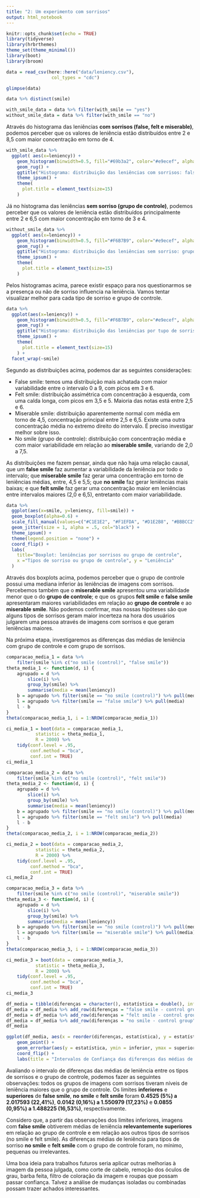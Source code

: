 ```yaml
---
title: "2: Um experimento com sorrisos"
output: html_notebook
---
```


```r
knitr::opts_chunk$set(echo = TRUE)
library(tidyverse)
library(hrbrthemes)
theme_set(theme_minimal())
library(boot)
library(broom)
```

```r
data = read_csv(here::here("data/leniency.csv"), 
                 col_types = "cdc")

glimpse(data)
```
```r
data %>% distinct(smile)
```


```r
with_smile_data = data %>% filter(with_smile == "yes")
without_smile_data = data %>% filter(with_smile == "no")
```


Através do histograma das leniências **com sorrisos (false, felt e miserable)**, podemos perceber que os valores de leniência estão distribuídos entre 2 e 8,5 com maior concentração em torno de 4.
```r
with_smile_data %>%
  ggplot( aes(x=leniency)) +
    geom_histogram(binwidth=0.5, fill="#69b3a2", color="#e9ecef", alpha=0.9) +
    geom_rug() +
    ggtitle("Histograma: distribuição das leniências com sorrisos: false, felt, miserable") +
    theme_ipsum() +
    theme(
      plot.title = element_text(size=15)
    )
```

Já no histograma das leniências **sem sorriso (grupo de controle)**, podemos perceber que os valores de leniência estão distribuídos principalmente entre 2 e 6,5 com maior concentração em torno de 3 e 4.
```r
without_smile_data %>%
  ggplot( aes(x=leniency)) +
    geom_histogram(binwidth=0.5, fill="#F6B7B9", color="#e9ecef", alpha=0.9) +
    geom_rug() +
    ggtitle("Histograma: distribuição das leniências sem sorriso: grupo de controle") +
    theme_ipsum() +
    theme(
      plot.title = element_text(size=15)
    )
```

Pelos histogramas acima, parece existir espaço para nos questionarmos se a presença ou não de sorriso influencia na leniência. Vamos tentar visualizar melhor para cada tipo de sorriso e grupo de controle.


```r
data %>%
  ggplot(aes(x=leniency)) +
    geom_histogram(binwidth=0.5, fill="#F6B7B9", color="#e9ecef", alpha=0.9) +
    geom_rug() +
    ggtitle("Histograma: distribuição das leniências por tupo de sorriso e grupo de controle") +
    theme_ipsum() +
    theme(
      plot.title = element_text(size=15)
    ) +
  facet_wrap(~smile)
```
Segundo as distribuições acima, podemos dar as seguintes considerações:

- False smile: temos uma distribuição mais achatada com maior variabilidade entre o intervalo 0 a 9, com picos em 3 e 6.
- Felt smile: distribuição assimétrica com concentração à esquerda, com uma calda longa, com picos em 3,5 e 5. Maioria das notas está entre 2,5 e 6.
- Miserable smile: distribuição aparentemente normal com média em torno de 4,5, concentração principal entre 2,5 e 6,5. Existe uma outra concentração média no extremo direito do intervalo. É preciso investigar melhor sobre isso.
- No smile (grupo de controle): distribuição com concentração média e com maior variabilidade em relação ao **miserable smile**, variando de 2,0 a 7,5.

As distribuições me fazem pensar, ainda que não haja uma relação causal, que um **false smile** faz aumentar a variabilidade da leniência por todo o intervalo; que **miserable smile** faz gerar uma concentração em torno de leniências médias, entre, 4,5 e 5,5; que **no smile** faz gerar leniências mais baixas; e que **felt smile** faz gerar uma concentração maior em leniências entre intervalos maiores (2,0 e 6,5), entretanto com maior variabilidade.



```r
data %>%
  ggplot(aes(x=smile, y=leniency, fill=smile)) + 
  geom_boxplot(alpha=0.6) +
  scale_fill_manual(values=c("#C1E1E2", "#F1EFDA", "#D1E2B8", "#BBBCC2")) +
  geom_jitter(size = 1, alpha = .5, col="black") +
  theme_ipsum() + 
  theme(legend.position = "none") +
  coord_flip() +
  labs(
    title="Boxplot: leniências por sorrisos ou grupo de controle",
    x ="Tipos de sorriso ou grupo de controle", y = "Leniência"
  )
```
Através dos boxplots acima, podemos perceber que o grupo de controle possui uma mediana inferior às leniências de imagens com sorrisos. Percebemos também que o **miserable smile** apresentou uma variabilidade menor que o do **grupo de controle**; e que os grupos **felt smile** e **false smile** apresentaram maiores variabilidades em relação ao **grupo de controle** e ao **miserable smile**. Não podemos confirmar, mas nossas hipóteses são que alguns tipos de sorrisos geram maior incerteza na hora dos usuários julgarem uma pessoa através de imagens com sorrisos e que geram leniências maiores.


Na próxima etapa, investigaremos as diferenças das médias de leniência com grupo de controle e com grupo de sorrisos.

```r
comparacao_media_1 = data %>% 
    filter(smile %in% c("no smile (control)", "false smile"))
theta_media_1 <- function(d, i) {
    agrupado = d %>% 
        slice(i) %>% 
        group_by(smile) %>% 
        summarise(media = mean(leniency))
    b = agrupado %>% filter(smile == "no smile (control)") %>% pull(media)
    l = agrupado %>% filter(smile == "false smile") %>% pull(media)
    l - b
}
theta(comparacao_media_1, i = 1:NROW(comparacao_media_1))

ci_media_1 = boot(data = comparacao_media_1,
           statistic = theta_media_1,
           R = 2000) %>%
    tidy(conf.level = .95,
         conf.method = "bca",
         conf.int = TRUE)
ci_media_1
```

```r
comparacao_media_2 = data %>% 
    filter(smile %in% c("no smile (control)", "felt smile"))
theta_media_2 <- function(d, i) {
    agrupado = d %>% 
        slice(i) %>% 
        group_by(smile) %>% 
        summarise(media = mean(leniency))
    b = agrupado %>% filter(smile == "no smile (control)") %>% pull(media)
    l = agrupado %>% filter(smile == "felt smile") %>% pull(media)
    l - b
}
theta(comparacao_media_2, i = 1:NROW(comparacao_media_2))

ci_media_2 = boot(data = comparacao_media_2,
           statistic = theta_media_2,
           R = 2000) %>%
    tidy(conf.level = .95,
         conf.method = "bca",
         conf.int = TRUE)
ci_media_2
```


```r
comparacao_media_3 = data %>% 
    filter(smile %in% c("no smile (control)", "miserable smile"))
theta_media_3 <- function(d, i) {
    agrupado = d %>% 
        slice(i) %>% 
        group_by(smile) %>% 
        summarise(media = mean(leniency))
    b = agrupado %>% filter(smile == "no smile (control)") %>% pull(media)
    l = agrupado %>% filter(smile == "miserable smile") %>% pull(media)
    l - b
}
theta(comparacao_media_3, i = 1:NROW(comparacao_media_3))

ci_media_3 = boot(data = comparacao_media_3,
           statistic = theta_media_3,
           R = 2000) %>%
    tidy(conf.level = .95,
         conf.method = "bca",
         conf.int = TRUE)
ci_media_3
```


```r
df_media = tibble(diferenças = character(), estatística = double(), inferior = double(), superior = double())
df_media = df_media %>% add_row(diferenças = "false smile - control group", estatística = 1.25, inferior = 0.4525064, superior = 2.017593)
df_media = df_media %>% add_row(diferenças = "felt smile - control group", estatística = 0.7941176, inferior = 0.01422785, superior = 1.550979)
df_media = df_media %>% add_row(diferenças = "no smile - control group", estatística = 0.7941176, inferior = 0.08557942, superior = 1.488225)
df_media
```


```r
ggplot(df_media, aes(x = reorder(diferenças, estatística), y = estatística)) + 
    geom_point() +
    geom_errorbar(aes(y = estatística, ymin = inferior, ymax = superior), width=0.2) +
    coord_flip() + 
    labs(title = "Intervalos de Confiança das diferenças das médias de leniência\nentre 'grupo de controle' e sorrisos", y="Diferenças médias de leniência", x = "Pares de sorrisos com grupo de controle")
```

Avaliando o intervalo de diferenças das médias de leniência entre os tipos de sorrisos e o grupo de controle, podemos fazer as seguintes observações: todos os grupos de imagens com sorrisos tiveram níveis de leniência maiores que o grupo de controle. Os limites **inferiores** e **superiores** de **false smile**, **no smile** e **felt smile** foram **0.4525 (5%) a 2.017593 (22,41%)**, **0.0142 (0,16%) a 1.550979 (17,23%)** e **0.0855 (0,95%) a 1.488225 (16,53%)**, respectivamente.

Considero que, a partir das observações dos limites inferiores, imagens com **false smile** obtiverem médias de leniência **relevantemente superiores** em relação ao grupo de controle e em relação aos outros tipos de sorrisos (no smile e felt smile). As diferenças médias de leniência para tipos de sorriso **no smile** e **felt smile** com o grupo de controle foram, no mínimo, pequenas ou irrelevantes.

Uma boa ideia para trabalhos futuros seria aplicar outras melhorias à imagem da pessoa julgada, como corte de cabelo, remoção dos óculos de grau, barba feita, filtro de coloração da imagem e roupas que possam passar confiança. Talvez a análise de mudanças isoladas ou combinadas possam trazer achados interessantes.






